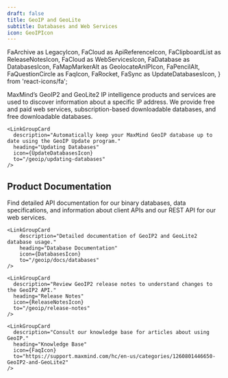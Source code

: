 ```yaml
---
draft: false
title: GeoIP and GeoLite
subtitle: Databases and Web Services
icon: GeoIPIcon
---
```


  FaArchive as LegacyIcon,
  FaCloud as ApiReferenceIcon,
  FaClipboardList as ReleaseNotesIcon,
  FaCloud as WebServicesIcon,
  FaDatabase as DatabasesIcon,
  FaMapMarkerAlt as GeolocateAnIPIcon,
  FaPencilAlt,
  FaQuestionCircle as FaqIcon,
  FaRocket,
  FaSync as UpdateDatabasesIcon,
} from 'react-icons/fa';


MaxMind’s GeoIP2 and GeoLite2 IP intelligence products and services are used to
discover information about a specific IP address. We provide free and paid web
services, subscription-based downloadable databases, and free downloadable
databases.

<LinkGroupContainer>
  <LinkGroup heading="Guides">
    <LinkGroupCard
      description="Use MaxMind GeoIP databases, web services, or JavaScript client to geolocate an IP address."
      heading="Geolocate an IP"
      icon={GeolocateAnIPIcon}
      to="/geoip/geolocate-an-ip"
    />

    <LinkGroupCard
      description="Automatically keep your MaxMind GeoIP database up to date using the GeoIP Update program."
      heading="Updating Databases"
      icon={UpdateDatabasesIcon}
      to="/geoip/updating-databases"
    />

  </LinkGroup>
</LinkGroupContainer>

## Product Documentation

Find detailed API documentation for our binary databases, data specifications,
and information about client APIs and our REST API for our web services.

<GeoIPOverview />

<GeoLiteOverview />

<LinkGroupContainer>
  <LinkGroup isCompact heading="Resources">
    <LinkGroupCard
        description="Detailed documentation of GeoIP2 and GeoLite2 web service usage."
        heading="Web Service Documentation"
        icon={ApiReferenceIcon}
        to="/geoip/docs/web-services"
    />

    <LinkGroupCard
        description="Detailed documentation of GeoIP2 and GeoLite2 database usage."
        heading="Database Documentation"
        icon={DatabasesIcon}
        to="/geoip/docs/databases"
    />

    <LinkGroupCard
      description="Review GeoIP2 release notes to understand changes to the GeoIP2 API."
      heading="Release Notes"
      icon={ReleaseNotesIcon}
      to="/geoip/release-notes"
    />

    <LinkGroupCard
      description="Consult our knowledge base for articles about using GeoIP."
      heading="Knowledge Base"
      icon={FaqIcon}
      to="https://support.maxmind.com/hc/en-us/categories/1260801446650-GeoIP2-and-GeoLite2"
    />

  </LinkGroup>
</LinkGroupContainer>
